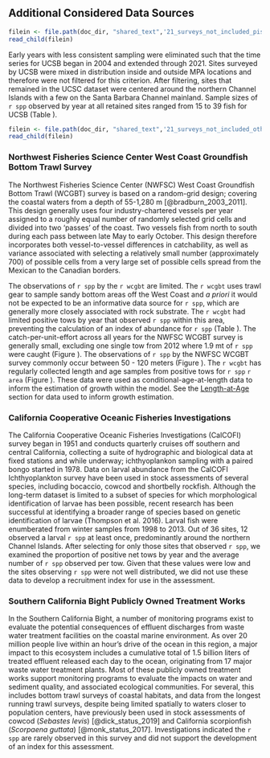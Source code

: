 ## Additional Considered Data Sources


```r
filein <- file.path(doc_dir, "shared_text",'21_surveys_not_included_pisco_scuba.Rmd')
read_child(filein)
```

Early years with less consistent sampling were eliminated such that the time series for UCSB began in 2004 and extended through 2021. Sites surveyed by UCSB were mixed in distribution inside and outside MPA locations and therefore were not filtered for this criterion.  After filtering, sites that remained in the UCSC dataset were centered around the northern Channel Islands with a few on the Santa Barbara Channel mainland.  Sample sizes of `r spp` observed by year at all retained sites ranged from 15 to 39 fish for UCSB (Table \ref{tab:pisco-data}). 

```r
filein <- file.path(doc_dir, "shared_text",'21_surveys_not_included_other.Rmd')
read_child(filein)
```


### Northwest Fisheries Science Center West Coast Groundfish Bottom Trawl Survey

The Northwest Fisheries Science Center (NWFSC) West Coast Groundfish Bottom Trawl (WCGBT) survey is based on a random-grid design; covering the coastal waters from a depth of 55-1,280 m [@bradburn_2003_2011]. This design generally uses four industry-chartered vessels per year assigned to a roughly equal number of randomly selected grid cells and divided into two 'passes' of the coast. Two vessels fish from north to south during each pass between late May to early October. This design therefore incorporates both vessel-to-vessel differences in catchability, as well as variance associated with selecting a relatively small number (approximately 700) of possible cells from a very large set of possible cells spread from the Mexican to the Canadian borders.

The observations of `r spp` by the `r wcgbt` are limited. The `r wcgbt` uses trawl gear to sample sandy bottom areas off the West Coast and _a priori_ it would not be expected to be an informative data source for `r spp`, which are generally more closely associated with rock substrate. The `r wcgbt` had limited positive tows by year that observed `r spp` within this area, preventing the calculation of an index of abundance for `r spp` (Table \ref{tab:wcgbt-pos-tows}). The catch-per-unit-effort across all years for the NWFSC WCGBT survey is generally small, excluding one single tow from 2012 where 1.9 mt of `r spp` were caught (Figure \ref{fig:wcgbt-cpue}). The observations of `r spp` by the NWFSC WCGBT survey commonly occur between 50 - 120 meters (Figure \ref{fig:wcgbt-depth}). The `r wcgbt` has regularly collected length and age samples from positive tows for `r spp` `r area` (Figure \ref{fig:wcgbt-len-age}). These data were used as conditional-age-at-length data to inform the estimation of growth within the model. See the [Length-at-Age](#length-at-age) section for data used to inform growth estimation.


### California Cooperative Oceanic Fisheries Investigations

The California Cooperative Oceanic Fisheries Investigations (CalCOFI) survey began in 1951 and conducts quarterly cruises off southern and central California, collecting a suite of hydrographic and biological data at fixed stations and while underway; ichthyoplankon sampling with a paired bongo started in 1978. Data on larval abundance from the CalCOFI Ichthyoplankton survey have been used in stock assessments of several species, including bocaccio, cowcod and shortbelly rockfish. Although the long-term dataset is limited to a subset of species for which morphological identification of larvae has been possible, recent research has been successful at identifying a broader range of species based on genetic
identification of larvae (Thompson et al. 2016). Larval fish were enumberated from winter samples from 1998 to 2013.  Out of 36 sites, 12 observed a larval `r spp` at least once, predominantly around the northern Channel Islands.  After selecting for only those sites that observed `r spp`, we examined the proportion of positive net tows by year and the average number of `r spp` observed per tow.  Given that these values were low and the sites observing `r spp` were not well distributed, we did not use these data to develop a recruitment index for use in the assessment. 

### Southern California Bight Publicly Owned Treatment Works

In the Southern California Bight, a number of monitoring programs exist to evaluate the potential consequences of effluent discharges from waste water treatment facilities on the coastal marine environment. As over 20 million people live within an hour’s drive of the ocean in this region, a major impact to this ecosystem includes a cumulative total of 1.5 billion
liters of treated effluent released each day to the ocean, originating from 17 major waste water treatment plants. Most of these publicly owned treatment works support monitoring programs to evaluate the impacts on water and sediment quality, and associated ecological communities. For several, this includes bottom trawl surveys of coastal habitats, and data from the longest running trawl surveys, despite being limited spatially to waters closer to population centers, have previously been used in stock assessments of cowcod (_Sebastes levis_) [@dick_status_2019] and California scorpionfish (_Scorpaena guttata_) [@monk_status_2017]. Investigations indicated the `r spp` are rarely observed in this survey and did not support the development of an index for this assessment.
